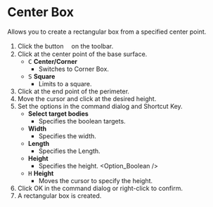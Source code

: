 
# Center Box

<Reference shortcut='' command='Center Box' button='Toolbar' />

Allows you to create a rectangular box from a specified center point.

1. Click the button <ButtonIcon type="button-center-box" />　on the toolbar.
2. Click at the center point of the base surface.
   - <kbd>C</kbd> **Center/Corner**
      - Switches to Corner Box.
   - <kbd>S</kbd> **Square**
      - Limits to a square.
3. Click at the end point of the perimeter.
4. Move the cursor and click at the desired height.
5. Set the options in the command dialog and Shortcut Key.
   - **Select target bodies**
      - Specifies the boolean targets.
   - **Width**
      - Specifies the width.
   - **Length**
      - Specifies the Length.
   - **Height**
      - Specifies the height.
   <Option_Boolean />
   - <kbd>H</kbd> **Height**
      - Moves the cursor to specify the height.
6. Click OK in the command dialog or right-click to confirm.
7. A rectangular box is created.